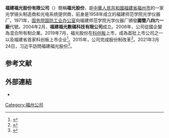 '''福建福光股份有限公司'''（{{SSE|688010}}）簡稱'''福光股份'''，是[[中華人民共和國|中華人民共和國]][[福建省|福建省]][[福州市|福州市]]的一家光学镜头制造商和光电系统提供商，前身是1958年成立的福建师范学院光学仪器厂。1971年，[[国务院国防工业办公室|国务院国防工业办公室]]向福建师范学院光学仪器厂頒發'''國營八四六一廠'''代號。2004年2月，'''福建福光數碼科技有限公司'''成立。2006年，公司從國企變為混合所有制企業。2019年7月，福光股份在[[科创板|科创板]]上市，成為首批上市公司之一以及福建省首家科创板上市企业<ref>{{cite news |title=福光股份：聚焦创新 才能“高光” |url=http://finance.eastmoney.com/a/202103251857912960.html |publisher=上海证券报}}</ref>。2015年，公司完成股份制改革<ref>{{cite news |title=走进福光->历史沿革 |url=http://www.forecam.com/RicomCnAbout.asp?Nav=%C0%FA%CA%B7%D1%D8%B8%EF |accessdate=2021-03-26 |archive-date=2020-02-04 |archive-url=https://web.archive.org/web/20200204162513/http://www.forecam.com/RicomCnAbout.asp?Nav=%C0%FA%CA%B7%D1%D8%B8%EF |dead-url=no }}</ref>。2021年3月24日，习近平訪問福建福光股份<ref>{{cite news |title=跟着总书记“追光”，探秘福光诸多“全球首创”的背后 |url=http://m.stdaily.com/index/kejixinwen/2021-03/25/content_1096738.shtml |publisher=科技日报}}</ref>。

==参考文献==
{{reflist}}

== 外部連結 ==
*{{official|http://www.forecam.com/}}

[[Category:福州公司|Category:福州公司]]